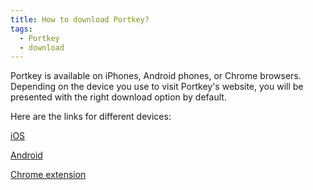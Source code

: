 ```yaml
---
title: How to download Portkey?
tags:
  - Portkey
  - download
---
```


Portkey is available on iPhones, Android phones, or Chrome browsers. Depending on the device you use to visit Portkey's website, you will be presented with the right download option by default.

Here are the links for different devices:

[iOS](https://apps.apple.com/us/app/portkey-wallet-crypto-games/id6445808228?l=en "iOS")

[Android](https://play.google.com/store/apps/details?id=com.portkey.did\&hl=en "Android")

[Chrome extension](https://chromewebstore.google.com/detail/portkey-wallet-crypto-gam/hpjiiechbbhefmpggegmahejiiphbmij?hl=en-GB "Chrome extension")
